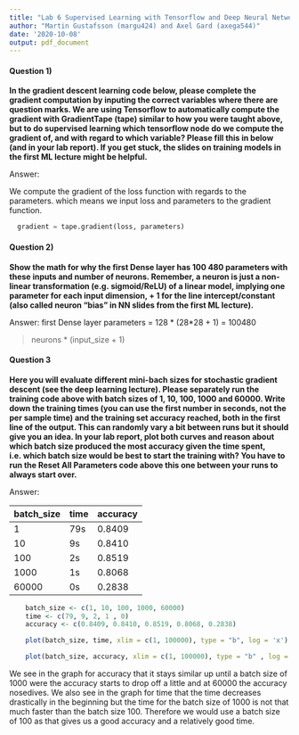 ```yaml
---
title: "Lab 6 Supervised Learning with Tensorflow and Deep Neural Networks"
author: "Martin Gustafsson (margu424) and Axel Gard (axega544)"
date: '2020-10-08'
output: pdf_document
---
```


#### Question 1)
**In the gradient descent learning code below, please complete the gradient computation by inputing the correct variables where there are question marks. We are using Tensorflow to automatically compute the gradient with GradientTape (tape) similar to how you were taught above, but to do supervised learning which tensorflow node do we compute the gradient of, and with regard to which variable? Please fill this in below (and in your lab report). If you get stuck, the slides on training models in the first ML lecture might be helpful.**

Answer:

We compute the gradient of the loss function with regards to the parameters.
which means we input loss and parameters to the gradient function.
```python
  gradient = tape.gradient(loss, parameters)
```


#### Question 2)

**Show the math for why the first Dense layer has 100 480 parameters with these inputs and number of neurons. Remember, a neuron is just a non-linear transformation (e.g. sigmoid/ReLU) of a linear model, implying one parameter for each input dimension, + 1 for the line intercept/constant (also called neuron "bias" in NN slides from the first ML lecture).**

Answer:
first Dense layer parameters = 128 * (28*28 + 1) = 100480

> neurons * (input_size + 1)

#### Question 3

**Here you will evaluate different mini-bach sizes for stochastic gradient descent (see the deep learning lecture). Please separately run the training code above with batch sizes of 1, 10, 100, 1000 and 60000. Write down the training times (you can use the first number in seconds, not the per sample time) and the training set accuracy reached, both in the first line of the output. This can randomly vary a bit between runs but it should give you an idea. In your lab report, plot both curves and reason about which batch size produced the most accuracy given the time spent, i.e. which batch size would be best to start the training with? You have to run the Reset All Parameters code above this one between your runs to always start over.**

Answer:

| batch_size | time | accuracy |
| --- | --- | --- |
| 1 | 79s | 0.8409 |
| 10 | 9s | 0.8410 |
| 100 | 2s | 0.8519 |
| 1000 | 1s | 0.8068 |
| 60000 | 0s | 0.2838 |

```r
    batch_size <- c(1, 10, 100, 1000, 60000)
    time <- c(79, 9, 2, 1 , 0)
    accuracy <- c(0.8409, 0.8410, 0.8519, 0.8068, 0.2838)

    plot(batch_size, time, xlim = c(1, 100000), type = "b", log = 'x')

    plot(batch_size, accuracy, xlim = c(1, 100000), type = "b" , log = 'x')
```

We see in the graph for accuracy that it stays similar up until a batch size
of 1000 were the accuracy starts to drop off a little and at 60000 the
accuracy nosedives. We also see in the graph for time that the time decreases
drastically in the beginning but the time for the batch size of 1000 is not that
much faster than the batch size 100. Therefore we would use a batch size of
100 as that gives us a good accuracy and a relatively good time.
